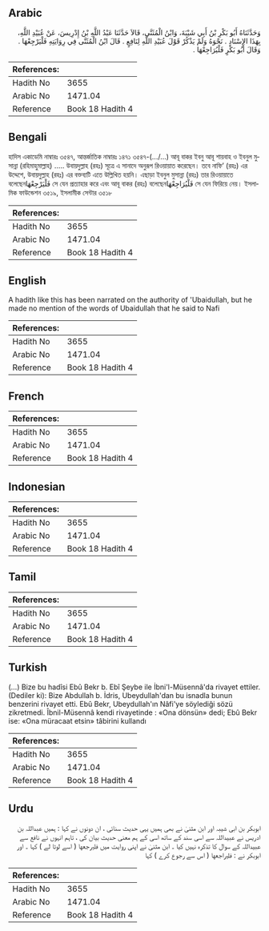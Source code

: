 ## Arabic


<div dir="rtl" lang="ar" style={{fontSize:'larger',backgroundColor:'#f8f9fa',padding:20}}>
وَحَدَّثَنَاهُ أَبُو بَكْرِ بْنُ أَبِي شَيْبَةَ، وَابْنُ الْمُثَنَّى، قَالاَ حَدَّثَنَا عَبْدُ اللَّهِ بْنُ إِدْرِيسَ، عَنْ عُبَيْدِ اللَّهِ، بِهَذَا الإِسْنَادِ ‏.‏ نَحْوَهُ وَلَمْ يَذْكُرْ قَوْلَ عُبَيْدِ اللَّهِ لِنَافِعٍ ‏.‏ قَالَ ابْنُ الْمُثَنَّى فِي رِوَايَتِهِ فَلْيَرْجِعْهَا ‏.‏ وَقَالَ أَبُو بَكْرٍ فَلْيُرَاجِعْهَا ‏.‏
</div>
<div style={{backgroundColor:'#f8f9fa',padding:20, marginBottom: 10}}><table> <thead> <tr> <th>References:</th> <th></th> </tr> </thead> <tbody><tr><td>Hadith No</td><td>3655</td></tr><tr><td>Arabic No</td><td>1471.04</td></tr><tr><td>Reference</td><td>Book 18 Hadith 4</td></tr></tbody></table></div>

## Bengali


<div dir="ltr" lang="bn" style={{fontSize:'larger',backgroundColor:'#f8f9fa',padding:20}}>
হাদিস একাডেমি নাম্বারঃ ৩৫৪৭, আন্তর্জাতিক নাম্বারঃ ১৪৭১ ৩৫৪৭-(.../...) আবূ বাকর ইবনু আবূ শায়বাহ ও ইবনুল মুসান্না (রহিমাহুমাল্লাহ) ..... উবায়দুল্লাহ (রহঃ) সূত্রে এ সানাদে অনুরূপ রিওয়ায়াত করেছেন। তবে নাফি’ (রহঃ) এর উদ্দেশে, উবায়দুল্লাহ (রহঃ) এর বক্তব্যটি এতে উল্লিখিত হয়নি। এছাড়া ইবনুল মুসান্না (রহঃ) তার রিওয়ায়াতে বলেছেনفَلْيَرْجِعْهَا সে যেন প্রত্যাহার করে এবং আবূ বাকর (রহঃ) বলেছেনفَلْيُرَاجِعْهَا সে যেন ফিরিয়ে নেয়। ইসলামিক ফাউন্ডেশন ৩৫১৯, ইসলামীক সেন্টার ৩৫১৮
</div>
<div style={{backgroundColor:'#f8f9fa',padding:20, marginBottom: 10}}><table> <thead> <tr> <th>References:</th> <th></th> </tr> </thead> <tbody><tr><td>Hadith No</td><td>3655</td></tr><tr><td>Arabic No</td><td>1471.04</td></tr><tr><td>Reference</td><td>Book 18 Hadith 4</td></tr></tbody></table></div>

## English


<div dir="ltr" lang="en" style={{fontSize:'larger',backgroundColor:'#f8f9fa',padding:20}}>
A hadith like this has been narrated on the authority of 'Ubaidullah, but he made no mention of the words of Ubaidullah that he said to Nafi
</div>
<div style={{backgroundColor:'#f8f9fa',padding:20, marginBottom: 10}}><table> <thead> <tr> <th>References:</th> <th></th> </tr> </thead> <tbody><tr><td>Hadith No</td><td>3655</td></tr><tr><td>Arabic No</td><td>1471.04</td></tr><tr><td>Reference</td><td>Book 18 Hadith 4</td></tr></tbody></table></div>

## French


<div dir="ltr" lang="fr" style={{fontSize:'larger',backgroundColor:'#f8f9fa',padding:20}}>

</div>
<div style={{backgroundColor:'#f8f9fa',padding:20, marginBottom: 10}}><table> <thead> <tr> <th>References:</th> <th></th> </tr> </thead> <tbody><tr><td>Hadith No</td><td>3655</td></tr><tr><td>Arabic No</td><td>1471.04</td></tr><tr><td>Reference</td><td>Book 18 Hadith 4</td></tr></tbody></table></div>

## Indonesian


<div dir="ltr" lang="id" style={{fontSize:'larger',backgroundColor:'#f8f9fa',padding:20}}>

</div>
<div style={{backgroundColor:'#f8f9fa',padding:20, marginBottom: 10}}><table> <thead> <tr> <th>References:</th> <th></th> </tr> </thead> <tbody><tr><td>Hadith No</td><td>3655</td></tr><tr><td>Arabic No</td><td>1471.04</td></tr><tr><td>Reference</td><td>Book 18 Hadith 4</td></tr></tbody></table></div>

## Tamil


<div dir="ltr" lang="ta" style={{fontSize:'larger',backgroundColor:'#f8f9fa',padding:20}}>

</div>
<div style={{backgroundColor:'#f8f9fa',padding:20, marginBottom: 10}}><table> <thead> <tr> <th>References:</th> <th></th> </tr> </thead> <tbody><tr><td>Hadith No</td><td>3655</td></tr><tr><td>Arabic No</td><td>1471.04</td></tr><tr><td>Reference</td><td>Book 18 Hadith 4</td></tr></tbody></table></div>

## Turkish


<div dir="ltr" lang="tr" style={{fontSize:'larger',backgroundColor:'#f8f9fa',padding:20}}>
(…) Bize bu hadîsi Ebû Bekr b. Ebî Şeybe ile İbni'l-Müsennâ'da rivayet ettiler. (Dediler ki): Bize Abdullah b. İdris, Ubeydullah'dan bu isnadla bunun benzerini rivayet etti. Ebû Bekr, Ubeydullah'ın Nâfi'ye söylediği sözü zikretmedi. Îbnil-Müsennâ kendi rivayetinde : «Ona dönsün» dedi; Ebû Bekr ise: «Ona müracaat etsin» tâbirini kullandı
</div>
<div style={{backgroundColor:'#f8f9fa',padding:20, marginBottom: 10}}><table> <thead> <tr> <th>References:</th> <th></th> </tr> </thead> <tbody><tr><td>Hadith No</td><td>3655</td></tr><tr><td>Arabic No</td><td>1471.04</td></tr><tr><td>Reference</td><td>Book 18 Hadith 4</td></tr></tbody></table></div>

## Urdu


<div dir="rtl" lang="ur" style={{fontSize:'larger',backgroundColor:'#f8f9fa',padding:20}}>
ابوبکر بن ابی شیبہ اور ابن مثنیٰ نے بھی ہمیں یہی حدیث سنائی ، ان دونوں نے کہا : ہمیں عبداللہ بن ادریس نے عبیداللہ سے اسی سند کے ساتھ اسی کے ہم معنی حدیث بیان کی ، تاہم انہوں نے نافع سے عبیداللہ کے سوال کا تذکرہ نہیں کیا ۔ ابن مثنیٰ نے اپنی روایت میں فليرجعها ( اسے لوٹا لے ) کہا ۔ اور ابوبکر نے : فليراجعها ( اس سے رجوع کرے ) کہا
</div>
<div style={{backgroundColor:'#f8f9fa',padding:20, marginBottom: 10}}><table> <thead> <tr> <th>References:</th> <th></th> </tr> </thead> <tbody><tr><td>Hadith No</td><td>3655</td></tr><tr><td>Arabic No</td><td>1471.04</td></tr><tr><td>Reference</td><td>Book 18 Hadith 4</td></tr></tbody></table></div>